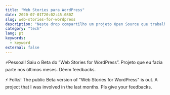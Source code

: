 ```yaml
---
title: "Web Stories para WordPress"
date: 2020-07-01T20:02:45.080Z
slug: web-stories-for-wordpress
description: "Neste drop compartilho um projeto Open Source que trabalhei nos últimos meses relacionado ao AMP Project."
category: "tech"
lang: pt
keywords:
  - keyword
external: false
---
```



<Drop>

⚡️Pessoal! Saiu o Beta do ”Web Stories for WordPress”. Projeto que eu fazia parte nos últimos meses. Dêem feedbacks.

⚡️ Folks! The public Beta version of "Web Stories for WordPress" is out. A project that I was involved in the last months. Pls give your feedbacks.

<Tweet src="https://twitter.com/pbakaus/status/1278357702121381888?ref_src=twsrc%5Etfw" />

</Drop>
